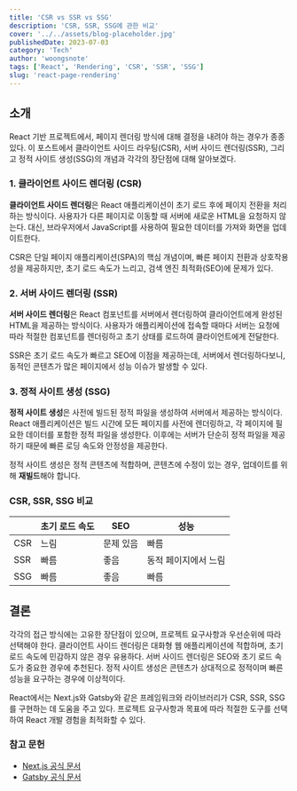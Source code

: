 ```yaml
---
title: 'CSR vs SSR vs SSG'
description: 'CSR, SSR, SSG에 관한 비교'
cover: '../../assets/blog-placeholder.jpg'
publishedDate: 2023-07-03
category: 'Tech'
author: 'woongsnote'
tags: ['React', 'Rendering', 'CSR', 'SSR', 'SSG']
slug: 'react-page-rendering'
---
```


## 소개

React 기반 프로젝트에서, 페이지 렌더링 방식에 대해 결정을 내려야 하는 경우가 종종 있다. 이 포스트에서 클라이언트 사이드 라우팅(CSR), 서버 사이드 렌더링(SSR), 그리고 정적 사이트 생성(SSG)의 개념과 각각의 장단점에 대해 알아보겠다.

### 1. 클라이언트 사이드 렌더링 (CSR)

**클라이언트 사이드 렌더링**은 React 애플리케이션이 초기 로드 후에 페이지 전환을 처리하는 방식이다.
사용자가 다른 페이지로 이동할 때 서버에 새로운 HTML을 요청하지 않는다.
대신, 브라우저에서 JavaScript를 사용하여 필요한 데이터를 가져와 화면을 업데이트한다.

CSR은 단일 페이지 애플리케이션(SPA)의 핵심 개념이며, 빠른 페이지 전환과 상호작용성을 제공하지만, 초기 로드 속도가 느리고, 검색 엔진 최적화(SEO)에 문제가 있다.

### 2. 서버 사이드 렌더링 (SSR)

**서버 사이드 렌더링**은 React 컴포넌트를 서버에서 렌더링하여 클라이언트에게 완성된 HTML을 제공하는 방식이다.
사용자가 애플리케이션에 접속할 때마다 서버는 요청에 따라 적절한 컴포넌트를 렌더링하고 초기 상태를 로드하여 클라이언트에게 전달한다.

SSR은 초기 로드 속도가 빠르고 SEO에 이점을 제공하는데, 서버에서 렌더링하다보니, 동적인 콘텐츠가 많은 페이지에서 성능 이슈가 발생할 수 있다.

### 3. 정적 사이트 생성 (SSG)

**정적 사이트 생성**은 사전에 빌드된 정적 파일을 생성하여 서버에서 제공하는 방식이다.
React 애플리케이션은 빌드 시간에 모든 페이지를 사전에 렌더링하고, 각 페이지에 필요한 데이터를 포함한 정적 파일을 생성한다.
이후에는 서버가 단순히 정적 파일을 제공하기 때문에 빠른 로딩 속도와 안정성을 제공한다.

정적 사이트 생성은 정적 콘텐츠에 적합하며, 콘텐츠에 수정이 있는 경우, 업데이트를 위해 **재빌드**해야 합니다.

### CSR, SSR, SSG 비교

|     | 초기 로드 속도 | SEO       | 성능                 |
| --- | -------------- | --------- | -------------------- |
| CSR | 느림           | 문제 있음 | 빠름                 |
| SSR | 빠름           | 좋음      | 동적 페이지에서 느림 |
| SSG | 빠름           | 좋음      | 빠름                 |

## 결론

각각의 접근 방식에는 고유한 장단점이 있으며, 프로젝트 요구사항과 우선순위에 따라 선택해야 한다.
클라이언트 사이드 렌더링은 대화형 웹 애플리케이션에 적합하며, 초기 로드 속도에 민감하지 않은 경우 유용하다.
서버 사이드 렌더링은 SEO와 초기 로드 속도가 중요한 경우에 추천된다.
정적 사이트 생성은 콘텐츠가 상대적으로 정적이며 빠른 성능을 요구하는 경우에 이상적이다.

React에서는 Next.js와 Gatsby와 같은 프레임워크와 라이브러리가 CSR, SSR, SSG를 구현하는 데 도움을 주고 있다.
프로젝트 요구사항과 목표에 따라 적절한 도구를 선택하여 React 개발 경험을 최적화할 수 있다.

### 참고 문헌

- [Next.js 공식 문서](https://nextjs.org/docs)
- [Gatsby 공식 문서](https://www.gatsbyjs.com/docs/)
